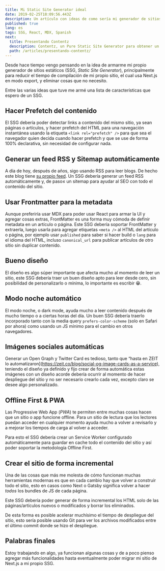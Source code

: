 ```yaml
---
title: Mi Static Site Generator ideal
date: 2019-02-25T18:09:56.443Z
description: Un artículo con ideas de como sería mi generador de sitios estáticos ideal
published: true
lang: es
tags: SSG, React, MDX, Spanish
next:
  title: Presentando Contentz
  description: Contentz, un Pure Static Site Generator para obtener un sitio web super optimizado
  path: /articles/presentando-contentz/
---
```


Desde hace tiempo vengo pensando en la idea de armarme mi propio generador de sitios estáticos (SSG, _Static Site Generator_), principalmente para reducir el tiempo de compilación de mi propio sitio, el cual usa Next.js en modo export, y eliminar cosas que no necesito.

Entre las varias ideas que tuve me armé una lista de características que espero de un SSG.

## Hacer Prefetch del contenido

El SSG debería poder detectar links a contenido del mismo sitio, ya sean páginas o artículos, y hacer prefetch del HTML para una navegación instantánea usando la etiqueta `<link rel="prefetch" />` para que sea el navegador quien decida cuando hacer prefetch y que se use de forma 100% declarativa, sin necesidad de configurar nada.

## Generar un feed RSS y Sitemap automáticamente

A día de hoy, después de años, sigo usando RSS para leer blogs. De hecho este blog tiene [su propio feed](/atom). Un SSG debería generar un feed RSS automáticamente y, de paso≤ un sitemap para ayudar al SEO con todo el contenido del sitio.

## Usar Frontmatter para la metadata

Aunque preferiría usar MDX para poder usar React para armar la UI y agregar cosas extras, FrontMatter es una forma muy cómoda de definir metadata en un artículo o página. Este SSG debería soportar FrontMatter y extraerla, luego usarla para agregar etiquetas `<meta />` al HTML del artículo o página, por ejemplo usar `published` para saber si hacer build o `lang` para el idioma del HTML, incluso `canonical_url` para publicar artículos de otro sitio sin duplicar contenido.

## Bueno diseño

El diseño es algo súper importante que afecta mucho al momento de leer un sitio, este SSG debería traer un buen diseño apto para leer desde cero, sin posibilidad de personalizarlo o mínima, lo importante es escribir 😁.

## Modo noche automático

El modo noche, o dark mode, ayuda mucho a leer contenido después de mucho tiempo o a ciertas horas del día. Un buen SSG debería traerlo incorporado tanto con la media query `prefers-color-scheme` (solo en Safari por ahora) como usando un JS mínimo para el cambio en otros navegadores.

## Imágenes sociales automáticas

Generar un Open Graph y Twitter Card es tedioso, tanto que “hasta en ZEIT lo automatizaron](https://zeit.co/blog/social-og-image-cards-as-a-service), teniendo el diseño ya definido y fijo crear de forma automática estas imágenes con un diseño acorde debería ocurrir al momento de hacer despliegue del sitio y no ser necesario crearlo cada vez, excepto claro se desee algo personalizado.

## Offline First & PWA

Las Progressive Web App (_PWA_) te permiten entre muchas cosas hacen que un sitio o app funcione offline. Para un sitio de lectura que los lectores puedan acceder en cualquier momento ayuda mucho a volver a revisarlo y a mejorar los tiempos de carga al volver a acceder.

Para esto el SSG debería crear un Service Worker configurado automáticamente para guardar en cache todo el contenido del sitio y así poder soportar la metodología Offline First.

## Crear el sitio de forma incremental

Una de las cosas que más me molesta de cómo funcionan muchas herramientas modernas es que en cada cambio hay que volver a construir todo el sitio, esto en casos como Next o Gatsby significa volver a hacer *todos* los bundles de JS de cada página.

Este SSG debería poder generar de forma incremental los HTML solo de las páginas/artículos nuevos o modificados y borrar los eliminados.

De esta forma es posible acelerar muchísimo el tiempo de despliegue del sitio, esto sería posible usando Git para ver los archivos modificados entre el último commit donde se hizo el despliegue.

## Palabras finales

Estoy trabajando en algo, ya funcionan algunas cosas y de a poco pienso agregar más funcionalidades hasta eventualmente poder migrar mi sitio de Next.js a mi propio SSG.
